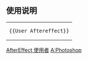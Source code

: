 {{Userbox
  |id=<!-- 合理使用文件：Adobe_After_Effects_CC_Icon.png -->[[File:Adobe After Effects CC icon.svg|48px]]
  |id-c=#3274d1
  |id-s=
  |id-fc=#1C1C1C
  |info=该用户能熟练操作'''[[Adobe_After_Effects|After Effects]]'''｡
  |info-c=#f7f9fc
  |border-c=#024ca7
  |info-s=9
}}<includeonly>[[Category:AfterEffect 使用者|{{PAGENAME}}]]</includeonly>


<noinclude>
<div style="clear: both; float: left;"></div>
<br>

== 使用说明 ==
{| style="background: transparent; float: left;"
|<pre>{{User Aftereffect}}</pre>
|}
[[Category:AfterEffect 使用者|AfterEffect 使用者]]
[[Category:软件用户框模板|A:Photoshop]]</noinclude>
